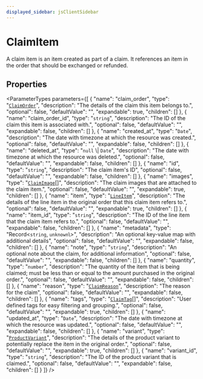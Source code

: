 ```yaml
---
displayed_sidebar: jsClientSidebar
---
```



# ClaimItem

A claim item is an item created as part of a claim. It references an item in the order that should be exchanged or refunded.

## Properties

<ParameterTypes parameters={[
  {
    "name": "claim_order",
    "type": "[`ClaimOrder`](internal.ClaimOrder.mdx)",
    "description": "The details of the claim this item belongs to.",
    "optional": false,
    "defaultValue": "",
    "expandable": true,
    "children": []
  },
  {
    "name": "claim_order_id",
    "type": "`string`",
    "description": "The ID of the claim this item is associated with.",
    "optional": false,
    "defaultValue": "",
    "expandable": false,
    "children": []
  },
  {
    "name": "created_at",
    "type": "`Date`",
    "description": "The date with timezone at which the resource was created.",
    "optional": false,
    "defaultValue": "",
    "expandable": false,
    "children": []
  },
  {
    "name": "deleted_at",
    "type": "``null`` \\| `Date`",
    "description": "The date with timezone at which the resource was deleted.",
    "optional": false,
    "defaultValue": "",
    "expandable": false,
    "children": []
  },
  {
    "name": "id",
    "type": "`string`",
    "description": "The claim item's ID",
    "optional": false,
    "defaultValue": "",
    "expandable": false,
    "children": []
  },
  {
    "name": "images",
    "type": "[`ClaimImage`](internal.internal.ClaimImage.mdx)[]",
    "description": "The claim images that are attached to the claim item.",
    "optional": false,
    "defaultValue": "",
    "expandable": true,
    "children": []
  },
  {
    "name": "item",
    "type": "[`LineItem`](internal.LineItem.mdx)",
    "description": "The details of the line item in the original order that this claim item refers to.",
    "optional": false,
    "defaultValue": "",
    "expandable": true,
    "children": []
  },
  {
    "name": "item_id",
    "type": "`string`",
    "description": "The ID of the line item that the claim item refers to.",
    "optional": false,
    "defaultValue": "",
    "expandable": false,
    "children": []
  },
  {
    "name": "metadata",
    "type": "Record<`string`, `unknown`\\>",
    "description": "An optional key-value map with additional details",
    "optional": false,
    "defaultValue": "",
    "expandable": false,
    "children": []
  },
  {
    "name": "note",
    "type": "`string`",
    "description": "An optional note about the claim, for additional information",
    "optional": false,
    "defaultValue": "",
    "expandable": false,
    "children": []
  },
  {
    "name": "quantity",
    "type": "`number`",
    "description": "The quantity of the item that is being claimed; must be less than or equal to the amount purchased in the original order.",
    "optional": false,
    "defaultValue": "",
    "expandable": false,
    "children": []
  },
  {
    "name": "reason",
    "type": "[`ClaimReason`](../enums/internal.internal.ClaimReason.mdx)",
    "description": "The reason for the claim",
    "optional": false,
    "defaultValue": "",
    "expandable": false,
    "children": []
  },
  {
    "name": "tags",
    "type": "[`ClaimTag`](internal.internal.ClaimTag.mdx)[]",
    "description": "User defined tags for easy filtering and grouping.",
    "optional": false,
    "defaultValue": "",
    "expandable": true,
    "children": []
  },
  {
    "name": "updated_at",
    "type": "`Date`",
    "description": "The date with timezone at which the resource was updated.",
    "optional": false,
    "defaultValue": "",
    "expandable": false,
    "children": []
  },
  {
    "name": "variant",
    "type": "[`ProductVariant`](internal.internal.ProductVariant.mdx)",
    "description": "The details of the product variant to potentially replace the item in the original order.",
    "optional": false,
    "defaultValue": "",
    "expandable": true,
    "children": []
  },
  {
    "name": "variant_id",
    "type": "`string`",
    "description": "The ID of the product variant that is claimed.",
    "optional": false,
    "defaultValue": "",
    "expandable": false,
    "children": []
  }
]} />
